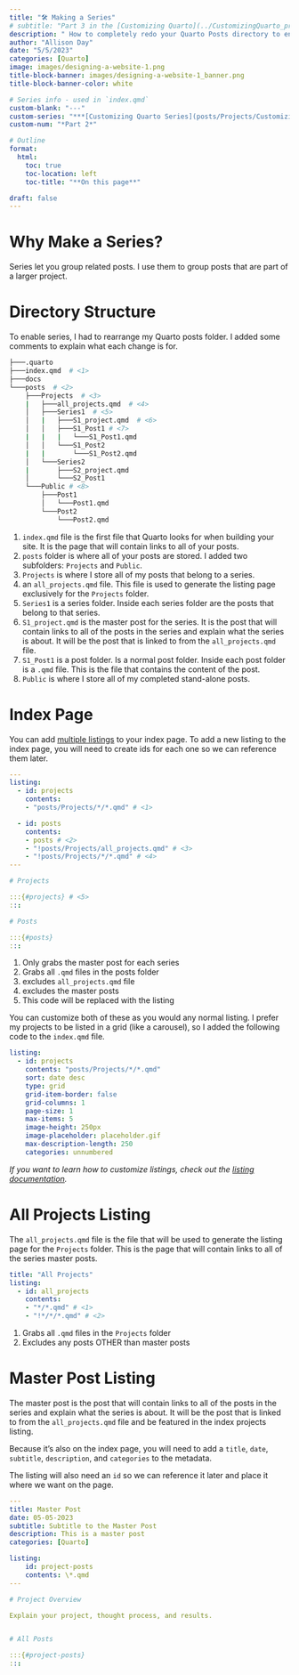 ```yaml
---
title: "🛠️ Making a Series"
# subtitle: "Part 3 in the [Customizing Quarto](../CustomizingQuarto_project.qmd) series"
description: " How to completely redo your Quarto Posts directory to enable series! (*Inspired by [this post](https://albert-rapp.de/posts/13_quarto_blog_writing_guide/13_quarto_blog_writing_guide.html#create-your-own-series) by Albert Rapp*)"
author: "Allison Day"
date: "5/5/2023"
categories: [Quarto]
image: images/designing-a-website-1.png
title-block-banner: images/designing-a-website-1_banner.png
title-block-banner-color: white

# Series info - used in `index.qmd`
custom-blank: "---"
custom-series: "***[Customizing Quarto Series](posts/Projects/CustomizingQuarto/CustomizingQuarto_project.qmd)***"
custom-num: "*Part 2*"

# Outline
format: 
  html: 
    toc: true 
    toc-location: left 
    toc-title: "**On this page**" 

draft: false
---
```


# Why Make a Series?

Series let you group related posts. I use them to group posts that are part of a larger project.

# Directory Structure

To enable series, I had to rearrange my Quarto posts folder. I added some comments to explain what each change is for.

```bash
├───.quarto
├───index.qmd  # <1>
├───docs
└───posts  # <2>
    ├───Projects  # <3>
    |   ├───all_projects.qmd  # <4>
    │   ├───Series1  # <5>
    │   |   ├───S1_project.qmd  # <6>
    │   │   ├───S1_Post1 # <7>
    |   |   |   └───S1_Post1.qmd
    │   │   └───S1_Post2
    |   |       └───S1_Post2.qmd
    │   └───Series2
    |       ├───S2_project.qmd
    │       └───S2_Post1
    └───Public # <8>
        ├───Post1
        │   └───Post1.qmd
        └───Post2
            └───Post2.qmd
```
1. `index.qmd` file is the first file that Quarto looks for when building your site. It is the page that will contain links to all of your posts.
2. `posts` folder is where all of your posts are stored. I added two subfolders: `Projects` and `Public`.
3. `Projects` is where I store all of my posts that belong to a series.
4. an `all_projects.qmd` file. This file is used to generate the listing page exclusively for the `Projects` folder. 
5. `Series1` is a series folder. Inside each series folder are the posts that belong to that series.
6. `S1_project.qmd` is the master post for the series. It is the post that will contain links to all of the posts in the series and explain what the series is about. It will be the post that is linked to from the `all_projects.qmd` file.
7. `S1_Post1` is a post folder. Is a normal post folder. Inside each post folder is a `.qmd` file. This is the file that contains the content of the post.
8. `Public` is where I store all of my completed stand-alone posts.

# Index Page

<!-- 
https://quarto.org/docs/websites/website-listings.html
https://quarto.org/docs/websites/website-listings-custom.html#metadata-file-listings 
https://quarto.org/docs/reference/globs.html
-->

You can add [multiple listings](https://quarto.org/docs/websites/website-listings.html#multiple-listings) to your index page. To add a new listing to the index page, you will need to create ids for each one so we can reference them later. 

```YAML
---
listing:
  - id: projects
    contents: 
    - "posts/Projects/*/*.qmd" # <1>

  - id: posts
    contents: 
    - posts # <2>
    - "!posts/Projects/all_projects.qmd" # <3>
    - "!posts/Projects/*/*.qmd" # <4>
---

# Projects

:::{#projects} # <5>
:::

# Posts

:::{#posts}
:::
```
1. Only grabs the master post for each series
2. Grabs all `.qmd` files in the posts folder
3. excludes `all_projects.qmd` file
4. excludes the master posts
5. This code will be replaced with the listing

You can customize both of these as you would any normal listing. I prefer my projects to be listed in a grid (like a carousel), so I added the following code to the `index.qmd` file.

```YAML
listing:
  - id: projects
    contents: "posts/Projects/*/*.qmd"
    sort: date desc
    type: grid
    grid-item-border: false
    grid-columns: 1
    page-size: 1
    max-items: 5
    image-height: 250px
    image-placeholder: placeholder.gif
    max-description-length: 250
    categories: unnumbered
```

*If you want to learn how to customize listings, check out the [listing documentation](https://quarto.org/docs/websites/website-listings.html).*

# All Projects Listing

The `all_projects.qmd` file is the file that will be used to generate the listing page for the `Projects` folder. This is the page that will contain links to all of the series master posts. 

```YAML
title: "All Projects"
listing:
  - id: all_projects
    contents:   
    - "*/*.qmd" # <1>
    - "!*/*/*.qmd" # <2>
```
1. Grabs all `.qmd` files in the `Projects` folder
2. Excludes any posts OTHER than master posts


# Master Post Listing

The master post is the post that will contain links to all of the posts in the series and explain what the series is about. It will be the post that is linked to from the `all_projects.qmd` file and be featured in the index projects listing. 

Because it's also on the index page, you will need to add a `title`, `date`, `subtitle`, `description`, and `categories` to the metadata. 

The listing will also need an `id` so we can reference it later and place it where we want on the page.


```YAML
---
title: Master Post
date: 05-05-2023
subtitle: Subtitle to the Master Post
description: This is a master post
categories: [Quarto]

listing: 
    id: project-posts
    contents: \*.qmd
---

# Project Overview

Explain your project, thought process, and results.


# All Posts

:::{#project-posts}
:::
```
